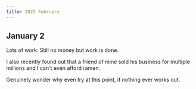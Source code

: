 ```yaml
---
title: 2025 February
---
```


## January 2

Lots of work. Still no money but work is done.

I also recently found out that a friend of mine sold his business for multiple millions and I can't even afford ramen.

Genuinely wonder why even try at this point, if nothing ever works out.
